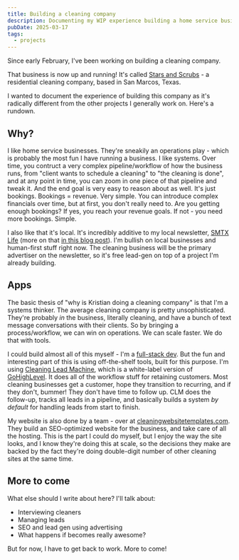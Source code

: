 ```yaml
---
title: Building a cleaning company
description: Documenting my WIP experience building a home service business
pubDate: 2025-03-17
tags:
  - projects
---
```


Since early February, I've been working on building a cleaning company. 

That business is now up and running! It's called [Stars and Scrubs](https://starsandscrubs.com) - a residential cleaning company, based in San Marcos, Texas.

I wanted to document the experience of building this company as it's radically different from the other projects I generally work on. Here's a rundown.

## Why?

I like home service businesses. They're sneakily an operations play - which is probably the most fun I have running a business. I like systems. Over time, you contruct a very complex pipeline/workflow of how the business runs, from "client wants to schedule a cleaning" to "the cleaning is done", and at any point in time, you can zoom in one piece of that pipeline and tweak it. And the end goal is very easy to reason about as well. It's just bookings. Bookings = revenue. Very simple. You can introduce complex financials over time, but at first, you don't really need to. Are you getting enough bookings? If yes, you reach your revenue goals. If not - you need more bookings. Simple.

I also like that it's local. It's incredibly additive to my local newsletter, [SMTX Life](https://sanmarcostxlife.com) (more on that [in this blog post](/smtx-life)). I'm bullish on local businesses and human-first stuff right now. The cleaning business will be the primary advertiser on the newsletter, so it's free lead-gen on top of a project I'm already building.

## Apps

The basic thesis of "why is Kristian doing a cleaning company" is that I'm a systems thinker. The average cleaning company is pretty unsophisticated. They're probably _in_ the business, literally cleaning, and have a bunch of text message conversations with their clients. So by bringing a process/workflow, we can win on operations. We can scale faster. We do that with tools.

I could build almost all of this myself - I'm a [full-stack dev](/fullstack). But the fun and interesting part of this is using off-the-shelf tools, built for this purpose. I'm using [Cleaning Lead Machine](https://cleaningleadmachine.com), which is a white-label version of [GoHighLevel](https://gohighlevel.com). It does all of the workflow stuff for retaining customers. Most cleaning businesses get a customer, hope they transition to recurring, and if they don't, bummer! They don't have time to follow up. CLM does the follow-up, tracks all leads in a pipeline, and basically builds a system _by default_ for handling leads from start to finish.

My website is also done by a team - over at [cleaningwebsitetemplates.com](https://cleaningwebsitetemplates.com). They build an SEO-optimized website for the business, and take care of all the hosting. This is the part I could do myself, but I enjoy the way the site looks, and I know they're doing this at scale, so the decisions they make are backed by the fact they're doing double-digit number of other cleaning sites at the same time.

## More to come

What else should I write about here? I'll talk about:

- Interviewing cleaners
- Managing leads
- SEO and lead gen using advertising
- What happens if becomes really awesome?

But for now, I have to get back to work. More to come!
